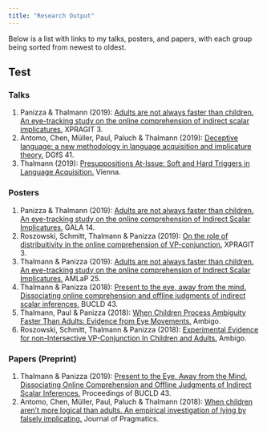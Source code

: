 ```yaml
---
title: "Research Output"
---
```


Below is a list with links to my talks, posters, and papers, with each group being sorted from newest to oldest. 

## Test {.tabset .tabset-fade}

### Talks

1. Panizza & Thalmann (2019): [Adults are not always faster than children. An eye-tracking study on the online comprehension of indirect scalar implicatures.](media/talks/XPrag-It_Panizza:Thalmann.pdf) XPRAGIT 3.
1. Antomo, Chen, Müller, Paul, Paluch & Thalmann (2019): [Deceptive language: a new methodology in language acquisition and implicature theory.](media/talks/DGfS_Antomo:Chen:Müller:Paluch:Paul:Thalmann.pdf) DGfS 41.
1. Thalmann (2019): [Presuppositions At-Issue: Soft and Hard Triggers in Language Acquisition.](media/talks/Vienna_Thalmann.pdf) Vienna.

### Posters

1. Panizza & Thalmann (2019): [Adults are not always faster than children. An eye-tracking study on the online comprehension of Indirect Scalar Implicatures.](media/posters/GALA_Panizza:Thalmann) GALA 14.
1. Roszowski, Schmitt, Thalmann & Panizza (2019): [On the role of distribuitivity in the online comprehension of VP-conjunction.](media/posters/XPrag-It_Roszowski:Schmitt:Thalmann:Panizza.pdf) XPRAGIT 3.
1. Thalmann & Panizza (2019): [Adults are not always faster than children. An eye-tracking study on the online comprehension of Indirect Scalar Implicatures.](media/posters/AMLaP_Thalmann:Panizza.pdf) AMLaP 25.
1. Thalmann & Panizza (2018): [Present to the eye, away from the mind. Dissociating online comprehension and offline judgments of indirect scalar inferences.](media/posters/BUCLD_Thalmann:Panizza_Poster.pdf) BUCLD 43.
1. Thalmann, Paul & Panizza (2018): [When Children Process Ambiguity Faster Than Adults: Evidence from Eye Movements.](media/posters/Ambigo_Thalmann:Paul:Panizza.pdf) Ambigo.
1. Roszowski, Schmitt, Thalmann & Panizza (2018): [Experimental Evidence for non-Intersective VP-Conjunction In Children and Adults.](media/posters/Ambigo_Roszowski:Schmitt:Thalmann:Panizza.pdf) Ambigo.

### Papers (Preprint)

<!-- 1. Thalmann, Chen, Müller, Paluch & Antomo (*submitted*): [Against PCI-GCI uniformity. Evidence from deceptive language in German and Chinese.](media/papers/LB_Thalmann:Chen:Müller:Paluch:Antomo.pdf) Linguistische Berichte. -->
1. Thalmann & Panizza (2019): [Present to the Eye, Away from the Mind. Dissociating Online Comprehension and Offline Judgments of Indirect Scalar Inferences.](http://www.lingref.com/bucld/43/BUCLD43-52.pdf) Proceedings of BUCLD 43.
1. Antomo, Chen, Müller, Paul, Paluch & Thalmann (2018): [When children aren't more logical than adults. An empirical investigation of lying by falsely implicating.](https://doi.org/10.1016/j.pragma.2018.09.010) Journal of Pragmatics.
